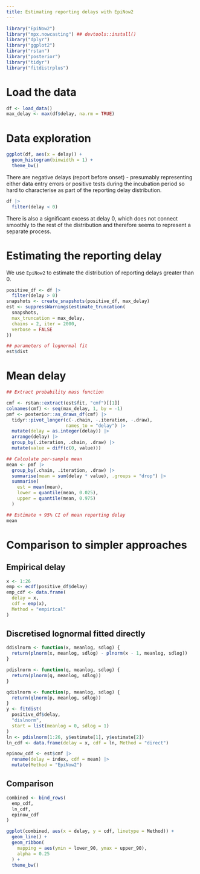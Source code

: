 ```yaml
---
title: Estimating reporting delays with EpiNow2
---
```


```r
library("EpiNow2")
library("mpx.nowcasting") ## devtools::install()
library("dplyr")
library("ggplot2")
library("rstan")
library("posterior")
library("tidyr")
library("fitdistrplus")
```
# Load the data

```r
df <- load_data()
max_delay <- max(df$delay, na.rm = TRUE)
```

# Data exploration

```r
ggplot(df, aes(x = delay)) +
  geom_histogram(binwidth = 1) +
  theme_bw()
```

There are negative delays (report before onset) - presumably representing either data entry errors or positive tests during the incubation period so hard to characterise as part of the reporting delay distribution.

```r
df |>
  filter(delay < 0)
```

There is also a significant excess at delay 0, which does not connect smoothly to the rest of the distribution and therefore seems to represent a separate process.

# Estimating the reporting delay

We use `EpiNow2` to estimate the distribution of reporting delays greater than 0.

```r
positive_df <- df |>
  filter(delay > 0)
snapshots <- create_snapshots(positive_df, max_delay)
est <- suppressWarnings(estimate_truncation(
  snapshots,
  max_truncation = max_delay,
  chains = 2, iter = 2000,
  verbose = FALSE
))

## parameters of lognormal fit
est$dist
```

# Mean delay

```r
## Extract probability mass function

cmf <- rstan::extract(est$fit, "cmf")[[1]]
colnames(cmf) <- seq(max_delay, 1, by = -1) 
pmf <- posterior::as_draws_df(cmf) |>
  tidyr::pivot_longer(c(-.chain, -.iteration, -.draw),
                      names_to = "delay") |>
  mutate(delay = as.integer(delay)) |>
  arrange(delay) |>
  group_by(.iteration, .chain, .draw) |>
  mutate(value = diff(c(0, value)))

## Calculate per-sample mean
mean <- pmf |>
  group_by(.chain, .iteration, .draw) |>
  summarise(mean = sum(delay * value), .groups = "drop") |>
  summarise(
    est = mean(mean),
    lower = quantile(mean, 0.025),
    upper = quantile(mean, 0.975)
  )

## Estimate + 95% CI of mean reporting delay
mean
```

# Comparison to simpler approaches

## Empirical delay

```r
x <- 1:26
emp <- ecdf(positive_df$delay)
emp_cdf <- data.frame(
  delay = x,
  cdf = emp(x),
  Method = "empirical"
)
```

## Discretised lognormal fitted directly

```r
ddislnorm <- function(x, meanlog, sdlog) {
  return(plnorm(x, meanlog, sdlog) - plnorm(x - 1, meanlog, sdlog))
}

pdislnorm <- function(q, meanlog, sdlog) {
  return(plnorm(q, meanlog, sdlog))
}

qdislnorm <- function(p, meanlog, sdlog) {
  return(qlnorm(p, meanlog, sdlog))
}
y <- fitdist(
  positive_df$delay,
  "dislnorm",
  start = list(meanlog = 0, sdlog = 1)
)
ln <- pdislnorm(1:26, y$estimate[1], y$estimate[2])
ln_cdf <- data.frame(delay = x, cdf = ln, Method = "direct")

epinow_cdf <- est$cmf |>
  rename(delay = index, cdf = mean) |>
  mutate(Method = "EpiNow2")
```

## Comparison

```r
combined <- bind_rows(
  emp_cdf,
  ln_cdf,
  epinow_cdf
)

ggplot(combined, aes(x = delay, y = cdf, linetype = Method)) +
  geom_line() +
  geom_ribbon(
    mapping = aes(ymin = lower_90, ymax = upper_90),
    alpha = 0.25
  ) +
  theme_bw()
```
